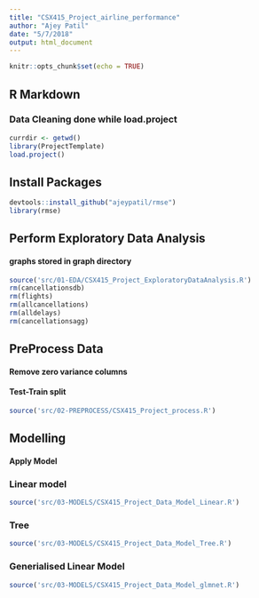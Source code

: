 ```yaml
---
title: "CSX415_Project_airline_performance"
author: "Ajey Patil"
date: "5/7/2018"
output: html_document
---
```


```r
knitr::opts_chunk$set(echo = TRUE)
```

## R Markdown
### Data Cleaning done while  load.project

```r
currdir <- getwd()
library(ProjectTemplate)
load.project()
```
## Install Packages

```r
devtools::install_github("ajeypatil/rmse")
library(rmse)
```

## Perform Exploratory Data Analysis
#### graphs stored in graph directory

```r
source('src/01-EDA/CSX415_Project_ExploratoryDataAnalysis.R')
rm(cancellationsdb)
rm(flights)
rm(allcancellations)
rm(alldelays)
rm(cancellationsagg)
```
## PreProcess Data
#### Remove zero variance columns
#### Test-Train split
```r
source('src/02-PREPROCESS/CSX415_Project_process.R')
```

## Modelling
#### Apply Model

### Linear model
```r
source('src/03-MODELS/CSX415_Project_Data_Model_Linear.R')
```

### Tree
```r
source('src/03-MODELS/CSX415_Project_Data_Model_Tree.R')
```

### Generialised Linear Model
```r
source('src/03-MODELS/CSX415_Project_Data_Model_glmnet.R')
```

